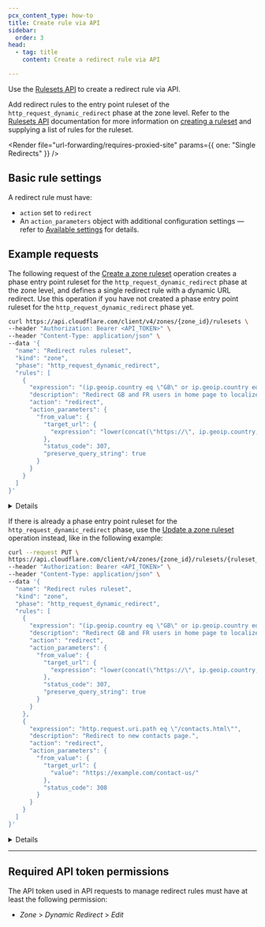 ```yaml
---
pcx_content_type: how-to
title: Create rule via API
sidebar:
  order: 3
head:
  - tag: title
    content: Create a redirect rule via API

---
```



Use the [Rulesets API](/ruleset-engine/rulesets-api/) to create a redirect rule via API.

Add redirect rules to the entry point ruleset of the `http_request_dynamic_redirect` phase at the zone level. Refer to the [Rulesets API](/ruleset-engine/rulesets-api/) documentation for more information on [creating a ruleset](/ruleset-engine/rulesets-api/create/) and supplying a list of rules for the ruleset.

<Render file="url-forwarding/requires-proxied-site" params={{ one: "Single Redirects" }} />

## Basic rule settings

A redirect rule must have:

* `action` set to `redirect`
* An `action_parameters` object with additional configuration settings — refer to [Available settings](/rules/url-forwarding/single-redirects/settings/) for details.

## Example requests

The following request of the [Create a zone ruleset](/api/operations/createZoneRuleset) operation creates a phase entry point ruleset for the `http_request_dynamic_redirect` phase at the zone level, and defines a single redirect rule with a dynamic URL redirect. Use this operation if you have not created a phase entry point ruleset for the `http_request_dynamic_redirect` phase yet.

```bash title="Request"
curl https://api.cloudflare.com/client/v4/zones/{zone_id}/rulesets \
--header "Authorization: Bearer <API_TOKEN>" \
--header "Content-Type: application/json" \
--data '{
  "name": "Redirect rules ruleset",
  "kind": "zone",
  "phase": "http_request_dynamic_redirect",
  "rules": [
    {
      "expression": "(ip.geoip.country eq \"GB\" or ip.geoip.country eq \"FR\") and http.request.uri.path eq \"/\"",
      "description": "Redirect GB and FR users in home page to localized site.",
      "action": "redirect",
      "action_parameters": {
        "from_value": {
          "target_url": {
            "expression": "lower(concat(\"https://\", ip.geoip.country, \".example.com\"))"
          },
          "status_code": 307,
          "preserve_query_string": true
        }
      }
    }
  ]
}'
```


<Details header="Response">

```json
{
  "result": {
    "id": "528f4f03bf0da53a29907199625867be",
    "name": "Redirect rules ruleset",
    "kind": "zone",
    "version": "1",
    "rules": [
      {
        "id": "235e557b92fd4e5e8753ee665a9ddd75",
        "version": "1",
        "expression": "(ip.geoip.country eq \"GB\" or ip.geoip.country eq \"FR\") and http.request.uri.path eq \"/\"",
        "description": "Redirect GB and FR users in home page to localized site.",
        "action": "redirect",
        "action_parameters": {
          "from_value": {
            "target_url": {
              "expression": "lower(concat(\"https://\", ip.geoip.country, \".example.com\"))"
            },
            "status_code": 307,
            "preserve_query_string": true
          }
        },
        "last_updated": "2022-09-28T09:20:42Z",
      }
    ],
    "last_updated": "2022-09-28T09:20:42Z",
    "phase": "http_request_dynamic_redirect"
  },
  "success": true,
  "errors": [],
  "messages": []
}
```


</Details>

If there is already a phase entry point ruleset for the `http_request_dynamic_redirect` phase, use the [Update a zone ruleset](/api/operations/updateZoneRuleset) operation instead, like in the following example:

```bash title="Request"
curl --request PUT \
https://api.cloudflare.com/client/v4/zones/{zone_id}/rulesets/{ruleset_id} \
--header "Authorization: Bearer <API_TOKEN>" \
--header "Content-Type: application/json" \
--data '{
  "name": "Redirect rules ruleset",
  "kind": "zone",
  "phase": "http_request_dynamic_redirect",
  "rules": [
    {
      "expression": "(ip.geoip.country eq \"GB\" or ip.geoip.country eq \"FR\") and http.request.uri.path eq \"/\"",
      "description": "Redirect GB and FR users in home page to localized site.",
      "action": "redirect",
      "action_parameters": {
        "from_value": {
          "target_url": {
            "expression": "lower(concat(\"https://\", ip.geoip.country, \".example.com\"))"
          },
          "status_code": 307,
          "preserve_query_string": true
        }
      }
    },
    {
      "expression": "http.request.uri.path eq \"/contacts.html\"",
      "description": "Redirect to new contacts page.",
      "action": "redirect",
      "action_parameters": {
        "from_value": {
          "target_url": {
            "value": "https://example.com/contact-us/"
          },
          "status_code": 308
        }
      }
    }
  ]
}'
```


<Details header="Response">

```json
{
  "result": {
    "id": "528f4f03bf0da53a29907199625867be",
    "name": "Redirect rules ruleset",
    "description": "",
    "kind": "zone",
    "version": "2",
    "rules": [
      {
        "id": "235e557b92fd4e5e8753ee665a9ddd75",
        "version": "1",
        "action": "redirect",
        "action_parameters": {
          "from_value": {
            "target_url": {
              "expression": "lower(concat(\"https://\", ip.geoip.country, \".example.com\"))"
            },
            "status_code": 307,
            "preserve_query_string": true
          }
        },
        "expression": "(ip.geoip.country eq \"GB\" or ip.geoip.country eq \"FR\") and http.request.uri.path eq \"/\"",
        "description": "Redirect GB and FR users in home page to localized site.",
        "last_updated": "2022-10-03T15:38:51.658387Z",
        "ref": "235e557b92fd4e5e8753ee665a9ddd75",
        "enabled": true
      },
      {
        "id": "cfad5efbfcd1440fb5b30cf30f95ece3",
        "version": "1",
        "action": "redirect",
        "action_parameters": {
          "from_value": {
            "target_url": {
              "value": "https://example.com/contact-us/"
            },
            "status_code": 308
          }
        },
        "expression": "http.request.uri.path eq \"/contacts.html\"",
        "description": "Redirect to new contacts page.",
        "last_updated": "2022-10-03T15:38:51.658387Z",
        "ref": "cfad5efbfcd1440fb5b30cf30f95ece3",
        "enabled": true
      }
    ],
    "last_updated": "2022-10-03T15:38:51.658387Z",
    "phase": "http_request_dynamic_redirect"
  },
  "success": true,
  "errors": [],
  "messages": []
}
```


</Details>

***

## Required API token permissions

The API token used in API requests to manage redirect rules must have at least the following permission:

* *Zone* > *Dynamic Redirect* > *Edit*
